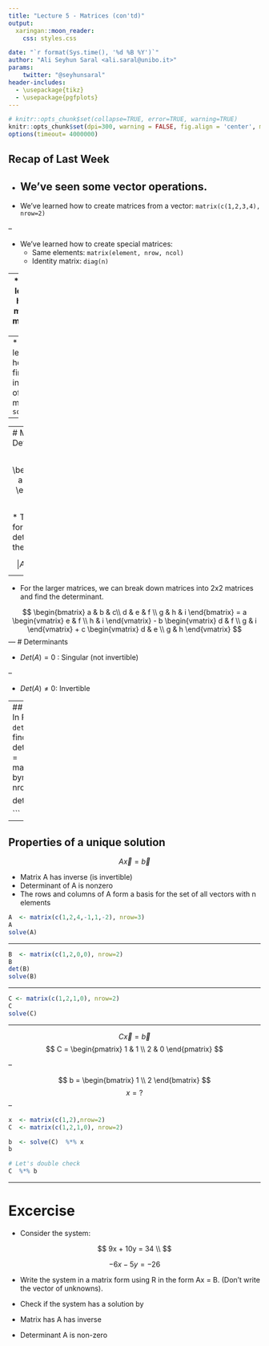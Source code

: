 ```yaml
---
title: "Lecture 5 - Matrices (con'td)"
output: 
  xaringan::moon_reader:
    css: styles.css

date: "`r format(Sys.time(), '%d %B %Y')`"
author: "Ali Seyhun Saral <ali.saral@unibo.it>"
params:
    twitter: "@seyhunsaral"
header-includes: 
  - \usepackage{tikz}
  - \usepackage{pgfplots}
---
```

```r
# knitr::opts_chunk$set(collapse=TRUE, error=TRUE, warning=TRUE)
knitr::opts_chunk$set(dpi=300, warning = FALSE, fig.align = 'center', message = FALSE)
options(timeout= 4000000) 
```
## Recap of Last Week
* We've seen some vector operations.
--

* We've learned how to create matrices from a vector: `matrix(c(1,2,3,4), nrow=2)`

--

* We've learned how to create special matrices:
    * Same elements: `matrix(element, nrow, ncol)`
    * Identity matrix: `diag(n)`

--
* We've learned how to multiply matrices  `%*%`


--
* We've learned how to find the inverse of a matrix `solve(M)`


--

---
# Matrix Determinants

$$
\begin{bmatrix}
a & b \\
c & d
\end{bmatrix}
$$


* The formula for the determinant for the 2x2:

$$|A| = ad - bc $$
---

* For the larger matrices, we can break down matrices into 2x2 matrices and find the determinant. 

$$
\begin{bmatrix}
a & b & c\\
d & e & f \\
g & h & i
\end{bmatrix}  = a \begin{vmatrix}
e & f \\
h  & i
\end{vmatrix} - b \begin{vmatrix}
d & f \\
g  & i
\end{vmatrix} +  c \begin{vmatrix}
d & e \\
g  & h
\end{vmatrix}
$$
---
# Determinants

* $Det(A) = 0$ : Singular (not invertible)

--

* $Det(A) \neq 0$: Invertible

---
## Determinants
* In R, you can use `det()` function to find the determinant
```r
B = matrix(c(-1,2,4,3), byrow = TRUE, nrow= 2)
print(B)

det(B)

```
---

## Properties of a unique solution
$$ A\vec{x} = \vec{b} $$

- Matrix A has inverse (is invertible)
- Determinant of A is nonzero
- The rows and columns of A form a basis for the set of all vectors with n elements

```r
A  <- matrix(c(1,2,4,-1,1,-2), nrow=3)
A
solve(A)
```
---

```r
B  <- matrix(c(1,2,0,0), nrow=2)
B
det(B)
solve(B)
```
---

```r
C <- matrix(c(1,2,1,0), nrow=2)
C
solve(C)
```
---

$$ C\vec{x} = \vec{b} $$
$$ C = 
\begin{pmatrix}
1 & 1 \\
2 & 0
\end{pmatrix}  $$

--

$$ b = \begin{bmatrix}
1 \\
2 
\end{bmatrix}  $$
$$ x = ? $$
--

```r
x  <- matrix(c(1,2),nrow=2)
C  <- matrix(c(1,2,1,0), nrow=2)

b  <- solve(C)  %*% x
b

# Let's double check
C  %*% b
```
---
# Excercise 

* Consider the system:

$$
9x + 10y = 34  \\ 
$$

$$
-6x - 5y = -26
$$

* Write the system in a matrix form using R in the form Ax = B. (Don't write the vector of unknowns).

* Check if the system has a solution by
 * Matrix has A has inverse
 * Determinant A is non-zero